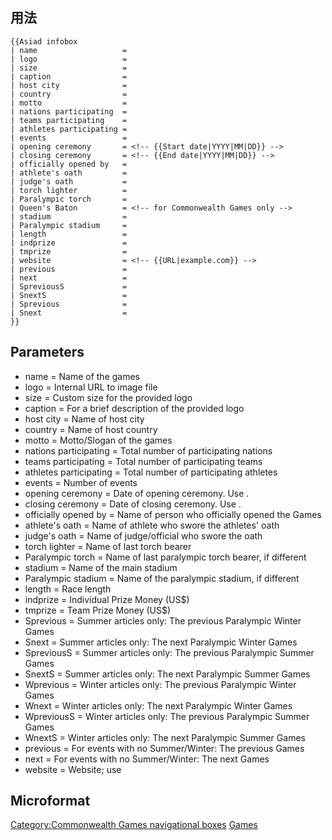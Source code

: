 {{Documentation subpage}}
<!-- Categories and interwikis go at the bottom of this page. -->
== 用法==
{{Asiad infobox
| name                   = {{{name}}} 
| logo                   = {{{logo}}} 
| size                   = {{{size}}} 
| caption                = {{{caption}}} 
| host city              = {{{host city}}} 
| country                = {{{country}}} 
| motto                  = {{{motto}}} 
| nations participating  = {{{nations participating}}}
| teams participating    = {{{teams participating}}} 
| athletes participating = {{{athletes participating}}} 
| events                 = {{{events}}} 
| opening ceremony       = {{{opening ceremony}}} <!-- {{Start date|YYYY|MM|DD}} -->
| closing ceremony       = {{{closing ceremony}}} <!-- {{End date|YYYY|MM|DD}} -->
| officially opened by   = {{{officially opened by}}} 
| athlete's oath         = {{{athlete's oath}}} 
| judge's oath           = {{{judge's oath}}} 
| torch lighter          = {{{torch lighter}}} 
| Paralympic torch       = {{{Paralympic torch}}} 
| Queen's Baton          = {{{Queen's Baton}}} <!-- for Commonwealth Games only -->
| stadium                = {{{stadium}}} 
| Paralympic stadium     = {{{Paralympic stadium}}} 
| length                 = {{{length}}}
| indprize               = {{{indprize}}}
| tmprize                = {{{tmprize}}}
| website                = {{{website}}}
| previous               = {{{previous}}} 
| next                   = {{{next}}} 
| SpreviousS             = {{{SpreviousS}}} 
| SnextS                 = {{{SnextS}}} 
| Sprevious              = {{{Sprevious}}} 
| Snext                  = {{{Snext}}} 
}}
<pre style="overflow:auto">
{{Asiad infobox
| name                   = 
| logo                   = 
| size                   = 
| caption                = 
| host city              = 
| country                = 
| motto                  = 
| nations participating  =
| teams participating    = 
| athletes participating = 
| events                 = 
| opening ceremony       = <!-- {{Start date|YYYY|MM|DD}} -->
| closing ceremony       = <!-- {{End date|YYYY|MM|DD}} -->
| officially opened by   = 
| athlete's oath         = 
| judge's oath           = 
| torch lighter          = 
| Paralympic torch       = 
| Queen's Baton          = <!-- for Commonwealth Games only -->
| stadium                = 
| Paralympic stadium     = 
| length                 = 
| indprize               = 
| tmprize                = 
| website                = <!-- {{URL|example.com}} -->
| previous               = 
| next                   = 
| SpreviousS             = 
| SnextS                 = 
| Sprevious              = 
| Snext                  = 
}}
</pre>

== Parameters ==

* name                   =  Name of the games
* logo                   =  Internal URL to image file
* size                   =  Custom size for the provided logo
* caption                =  For a brief description of the provided logo
* host city              =  Name of host city
* country                =  Name of host country
* motto                  =  Motto/Slogan of the games
* nations participating  =  Total number of participating nations
* teams participating    =  Total number of participating teams
* athletes participating =  Total number of participating athletes
* events                 =  Number of events
* opening ceremony       =  Date of opening ceremony. Use {{Tl|Start date}}.
* closing ceremony       =  Date of closing ceremony. Use {{Tl|End date}}.
* officially opened by   =  Name of person who officially opened the Games
* athlete's oath         =  Name of athlete who swore the athletes' oath
* judge's oath           =  Name of judge/official who swore the oath
* torch lighter          =  Name of last torch bearer
* Paralympic torch       =  Name of last paralympic torch bearer, if different
* stadium                =  Name of the main stadium
* Paralympic stadium     =  Name of the paralympic stadium, if different
* length                 =  Race length
* indprize               =  Individual Prize Money (US$)
* tmprize                =  Team Prize Money (US$)
* Sprevious              =  Summer articles only: The previous Paralympic Winter Games
* Snext                  =  Summer articles only: The next Paralympic Winter Games
* SpreviousS             =  Summer articles only: The previous Paralympic Summer Games
* SnextS                 =  Summer articles only: The next Paralympic Summer Games
* Wprevious              =  Winter articles only: The previous Paralympic Winter Games
* Wnext                  =  Winter articles only: The next Paralympic Winter Games
* WpreviousS             =  Winter articles only: The previous Paralympic Summer Games
* WnextS                 =  Winter articles only: The next Paralympic Summer Games
* previous               =  For events with no Summer/Winter: The previous Games
* next                   =  For events with no Summer/Winter: The next Games
* website                =  Website; use {{Tl|URL}}

== Microformat ==
{{UF-hcal}}

<includeonly>
<!-- Categories and interwikis go here: -->
[[Category:Commonwealth Games navigational boxes]]
[[Category:Multi-sport competitions infobox templates|Games]]

</includeonly>